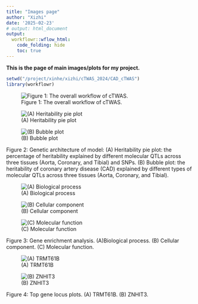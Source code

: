 ```yaml
---
title: "Images page"
author: "Xizhi"
date: '2025-02-23'
# output: html_document
output:
  workflowr::wflow_html:
    code_folding: hide
    toc: true
---
```


**This is the page of main images/plots for my project.**

```r
setwd("/project/xinhe/xizhi/cTWAS_2024/CAD_cTWAS")
library(workflowr)

```

![Figure 1: The overall workflow of cTWAS.](assets/ctwas_workflow.png)

![(A) Heritability pie plot](assets/heritability.png)

![(B) Bubble plot](assets/bubble_plot.png)

Figure 2: Genetic architecture of model: (A) Heritability pie plot: the percentage of heritability explained by different molecular QTLs across three tissues (Aorta, Coronary, and Tibial) and SNPs. (B) Bubble plot: the heritability of coronary artery disease (CAD) explained by different types of molecular QTLs across three tissues (Aorta, Coronary, and Tibial).

![(A) Biological process](assets/biological_process_enrichment.png)

![(B) Cellular component](assets/cellular_component_enrich.png)

![(C) Molecular function](assets/molecular_function_enrich.png)

Figure 3: Gene enrichment analysis. (A)Biological process. (B) Cellular component. (C) Molecular function.

![(A) TRMT61B](assets/TRMT61B.png)

![(B) ZNHIT3](assets/ZNHIT3.png)

Figure 4: Top gene locus plots. (A) TRMT61B. (B) ZNHIT3.
